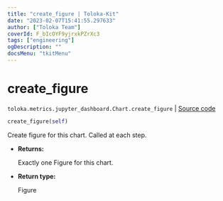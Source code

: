 ```yaml
---
title: "create_figure | Toloka-Kit"
date: "2023-02-07T15:41:55.297633"
author: ["Toloka Team"]
coverId: F_bIcOYF9yjrxkPZrXc3
tags: ["engineering"]
ogDescription: ""
docsMenu: "tkitMenu"
---
```


# create_figure
`toloka.metrics.jupyter_dashboard.Chart.create_figure` | [Source code](https://github.com/Toloka/toloka-kit/blob/v1.1.3/src/metrics/jupyter_dashboard.py#L136)

```python
create_figure(self)
```

Create figure for this chart. Called at each step.

* **Returns:**

  Exactly one Figure for this chart.

* **Return type:**

  Figure